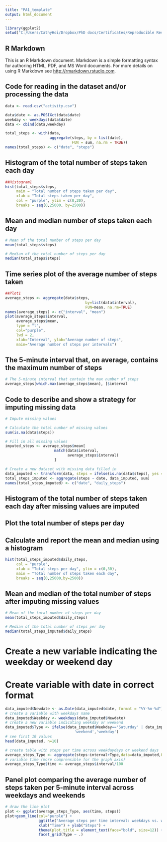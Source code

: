---
title: "PA1_template"
output: html_document
---

```{r setup, include=FALSE}
library(ggplot2)
setwd("C:/Users/CathyHoi/Dropbox/PhD docs/Certificates/Reproducible Results Course Project 1")

```

## R Markdown

This is an R Markdown document. Markdown is a simple formatting syntax for authoring HTML, PDF, and MS Word documents. For more details on using R Markdown see <http://rmarkdown.rstudio.com>.

## Code for reading in the dataset and/or processing the data

```{r processing}
data <- read.csv("activity.csv")

data$date <- as.POSIXct(data$date)
weekday <- weekdays(data$date)
data <- cbind(data,weekday)

total_steps <- with(data, 
                    aggregate(steps, by = list(date), 
                              FUN = sum, na.rm = TRUE))
names(total_steps) <- c("date", "steps")
```

## Histogram of the total number of steps taken each day

```{r histogram1}
##Histogram1
hist(total_steps$steps, 
     main = "Total number of steps taken per day", 
     xlab = "Total steps taken per day", 
     col = "purple", ylim = c(0,20), 
     breaks = seq(0,25000, by=2500))
```

## Mean and median number of steps taken each day

```{r mean and median}

# Mean of the total number of steps per day
mean(total_steps$steps)

# Median of the total number of steps per day
median(total_steps$steps)

```

## Time series plot of the average number of steps taken

```{r plot1}
##Plot1
average_steps <- aggregate(data$steps, 
                                    by=list(data$interval), 
                                    FUN=mean, na.rm=TRUE)
names(average_steps) <- c("interval", "mean")
plot(average_steps$interval, 
     average_steps$mean, 
     type = "l", 
     col="purple", 
     lwd = 2, 
     xlab="Interval", ylab="Average number of steps", 
     main="Average number of steps per intervals")
```

## The 5-minute interval that, on average, contains the maximum number of steps

```{r 5-minute interval}
# The 5-minute interval that contain the max number of steps
average_steps[which.max(average_steps$mean), ]$interval
```

## Code to describe and show a strategy for imputing missing data

```{r impute missing values}
# Impute missing values

# Calculate the total number of missing values
sum(is.na(data$steps))

# Fill in all missing values
imputed_steps <- average_steps$mean[
                      match(data$interval,
                            average_steps$interval)
                      ]

# Create a new dataset with missing data filled in
data_imputed <- transform(data, steps = ifelse(is.na(data$steps), yes = imputed_steps, no = data$steps))
total_steps_imputed <- aggregate(steps ~ date, data_imputed, sum)
names(total_steps_imputed) <- c("date", "daily_steps")
```

## Histogram of the total number of steps taken each day after missing values are imputed
## Plot the total number of steps per day
## Calculate and report the mean and median using a histogram
```{r histogram2}

hist(total_steps_imputed$daily_steps, 
     col = "purple", 
     xlab = "Total steps per day", ylim = c(0,30), 
     main = "Total number of steps taken each day", 
     breaks = seq(0,25000,by=2500))
```

## Mean and median of the total number of steps after imputing missing values

```{r mean and mediam after imputation}
# Mean of the total number of steps per day
mean(total_steps_imputed$daily_steps)

# Median of the total number of steps per day
median(total_steps_imputed$daily_steps)
```

# Create a new variable indicating the weekday or weekend day
# Create variable with date in correct format
```{r new dataset}
data_imputed$Newdate <- as.Date(data_imputed$date, format = "%Y-%m-%d")
# create a variable with weekdays name
data_imputed$Weekday <- weekdays(data_imputed$Newdate)
# create a new variable indicating weekday or weekend
data_imputed$Type <- ifelse(data_imputed$Weekday=='Saturday' | data_imputed$Weekday=='Sunday', 
                               'weekend','weekday')
# see first 10 values
head(data_imputed, n=10)

# create table with steps per time across weekdaydays or weekend days
average_steps_Type <- aggregate(steps~interval+Type,data=data_imputed,FUN=mean,na.action=na.omit)
# variable time (more comprensible for the graph axis)
average_steps_Type$time <- average_steps$interval/100
```

## Panel plot comparing the average number of steps taken per 5-minute interval across weekdays and weekends
```{r plot2}
# draw the line plot
plot <- ggplot(average_steps_Type, aes(time, steps))
plot+geom_line(col="purple") +
               ggtitle("Average steps per time interval: weekdays vs. weekends") +
               xlab("Time") + ylab("Steps") + 
               theme(plot.title = element_text(face="bold", size=12)) + 
               facet_grid(Type ~ .)
```